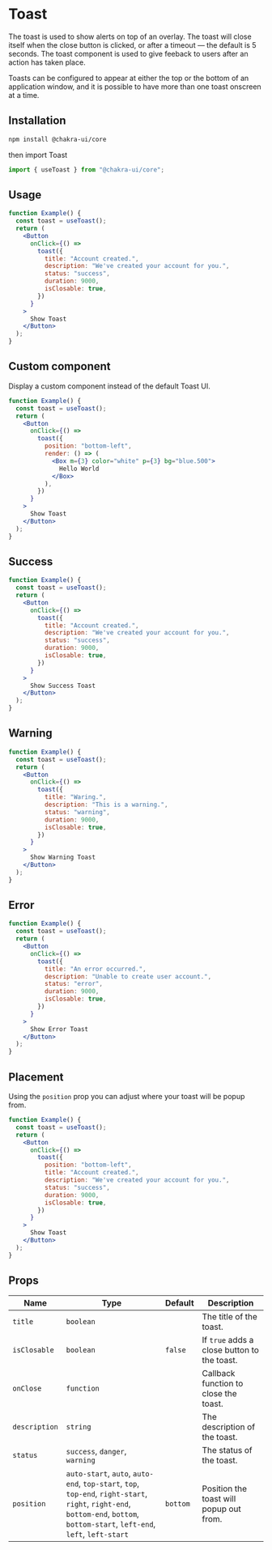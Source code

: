 
<Head key="toast">
  <title key="tti">Toast Component</title>
</Head>

# Toast

The toast is used to show alerts on top of an overlay. The toast will close
itself when the close button is clicked, or after a timeout — the default is 5
seconds. The toast component is used to give feeback to users after an action
has taken place.

Toasts can be configured to appear at either the top or the bottom of an
application window, and it is possible to have more than one toast onscreen at a
time.

## Installation

```bash
npm install @chakra-ui/core
```

then import Toast

```js
import { useToast } from "@chakra-ui/core";
```

## Usage

```jsx
function Example() {
  const toast = useToast();
  return (
    <Button
      onClick={() =>
        toast({
          title: "Account created.",
          description: "We've created your account for you.",
          status: "success",
          duration: 9000,
          isClosable: true,
        })
      }
    >
      Show Toast
    </Button>
  );
}
```

## Custom component

Display a custom component instead of the default Toast UI.

```jsx
function Example() {
  const toast = useToast();
  return (
    <Button
      onClick={() =>
        toast({
          position: "bottom-left",
          render: () => (
            <Box m={3} color="white" p={3} bg="blue.500">
              Hello World
            </Box>
          ),
        })
      }
    >
      Show Toast
    </Button>
  );
}
```

## Success

```jsx
function Example() {
  const toast = useToast();
  return (
    <Button
      onClick={() =>
        toast({
          title: "Account created.",
          description: "We've created your account for you.",
          status: "success",
          duration: 9000,
          isClosable: true,
        })
      }
    >
      Show Success Toast
    </Button>
  );
}
```

## Warning

```jsx
function Example() {
  const toast = useToast();
  return (
    <Button
      onClick={() =>
        toast({
          title: "Waring.",
          description: "This is a warning.",
          status: "warning",
          duration: 9000,
          isClosable: true,
        })
      }
    >
      Show Warning Toast
    </Button>
  );
}
```

## Error

```jsx
function Example() {
  const toast = useToast();
  return (
    <Button
      onClick={() =>
        toast({
          title: "An error occurred.",
          description: "Unable to create user account.",
          status: "error",
          duration: 9000,
          isClosable: true,
        })
      }
    >
      Show Error Toast
    </Button>
  );
}
```

## Placement

Using the `position` prop you can adjust where your toast will be popup from.

```jsx
function Example() {
  const toast = useToast();
  return (
    <Button
      onClick={() =>
        toast({
          position: "bottom-left",
          title: "Account created.",
          description: "We've created your account for you.",
          status: "success",
          duration: 9000,
          isClosable: true,
        })
      }
    >
      Show Toast
    </Button>
  );
}
```

## Props

| Name          | Type                                                                                                                                                                           | Default  | Description                                 |
| ------------- | ------------------------------------------------------------------------------------------------------------------------------------------------------------------------------ | -------- | ------------------------------------------- |
| `title`       | `boolean`                                                                                                                                                                      |          | The title of the toast.                     |
| `isClosable`  | `boolean`                                                                                                                                                                      | `false`  | If `true` adds a close button to the toast. |
| `onClose`     | `function`                                                                                                                                                                     |          | Callback function to close the toast.       |
| `description` | `string`                                                                                                                                                                       |          | The description of the toast.               |
| `status`      | `success`, `danger`, `warning`                                                                                                                                                 |          | The status of the toast.                    |
| `position`    | `auto-start`, `auto`, `auto-end`, `top-start`, `top`, `top-end`, `right-start`, `right`, `right-end`, `bottom-end`, `bottom`, `bottom-start`, `left-end`, `left`, `left-start` | `bottom` | Position the toast will popup out from.     |
